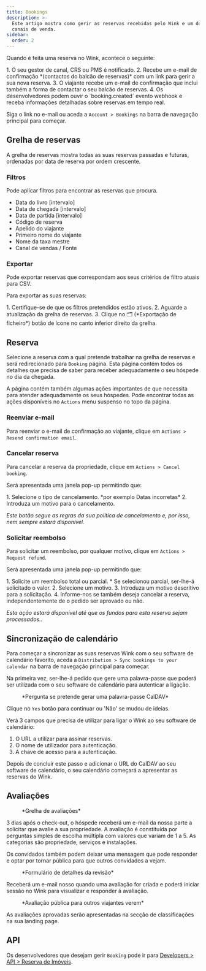 ```yaml
---
title: Bookings
description: >-
  Este artigo mostra como gerir as reservas recebidas pelo Wink e um dos seus
  canais de venda.
sidebar:
  order: 2
---
```


Quando é feita uma reserva no Wink, acontece o seguinte:

<Steps>
  1. O seu gestor de canal, CRS ou PMS é notificado.
  2. Recebe um e-mail de confirmação *(contactos do balcão de reservas)* com um link para gerir a sua nova reserva.
  3. O viajante recebe um e-mail de confirmação que inclui também a forma de contactar o seu balcão de reservas.
  4. Os desenvolvedores podem ouvir o `booking.created` evento webhook e receba informações detalhadas sobre reservas em tempo real.
</Steps>


Siga o link no e-mail ou aceda a `Account > Bookings` na barra de navegação principal para começar.

## Grelha de reservas

A grelha de reservas mostra todas as suas reservas passadas e futuras, ordenadas por data de reserva por ordem crescente.

### Filtros

Pode aplicar filtros para encontrar as reservas que procura.

* Data do livro \[intervalo]
* Data de chegada \[intervalo]
* Data de partida \[intervalo]
* Código de reserva
* Apelido do viajante
* Primeiro nome do viajante
* Nome da taxa mestre
* Canal de vendas / Fonte

### Exportar

Pode exportar reservas que correspondam aos seus critérios de filtro atuais para CSV.

Para exportar as suas reservas:

<Steps>
  1. Certifique-se de que os filtros pretendidos estão ativos.
  2. Aguarde a atualização da grelha de reservas.
  3. Clique no 🗂️ (*Exportação de ficheiro*) botão de ícone no canto inferior direito da grelha.
</Steps>


## Reserva

Selecione a reserva com a qual pretende trabalhar na grelha de reservas e será redirecionado para `Booking` página.
Esta página contém todos os detalhes que precisa de saber para receber adequadamente o seu hóspede no dia da chegada.

A página contém também algumas ações importantes de que necessita para atender adequadamente os seus hóspedes. Pode encontrar todas as ações disponíveis no `Actions` menu suspenso no topo da página.

### Reenviar e-mail

Para reenviar o e-mail de confirmação ao viajante, clique em `Actions > Resend confirmation email`.

### Cancelar reserva

Para cancelar a reserva da propriedade, clique em `Actions > Cancel booking`.

Será apresentada uma janela pop-up permitindo que:

<Steps>
  1. Selecione o tipo de cancelamento. *por exemplo Datas incorretas*
  2. Introduza um motivo para o cancelamento.
</Steps>


*Este botão segue as regras da sua política de cancelamento e, por isso, nem sempre estará disponível.*

### Solicitar reembolso

Para solicitar um reembolso, por qualquer motivo, clique em `Actions > Request refund`.

Será apresentada uma janela pop-up permitindo que:

<Steps>
  1. Solicite um reembolso total ou parcial.
     * Se selecionou parcial, ser-lhe-á solicitado o valor.
  2. Selecione um motivo.
  3. Introduza um motivo descritivo para a solicitação.
  4. Informe-nos se também deseja cancelar a reserva, independentemente de o pedido ser aprovado ou não.
</Steps>


*Esta ação estará disponível até que os fundos para esta reserva sejam processados.*.

## Sincronização de calendário

Para começar a sincronizar as suas reservas Wink com o seu software de calendário favorito, aceda a `Distribution > Sync bookings to your calendar` na barra de navegação principal para começar.

Na primeira vez, ser-lhe-á pedido que gere uma palavra-passe que poderá ser utilizada com o seu software de calendário para autenticar a ligação.

<figure>
  <CloudinaryImage width="350" height="188" resize="scale" quality="best" alt="Gerar código de acesso" src="academy/caldav-pass-code" errorImage="noimage_opaque_nyrtl0.png" />

  <figcaption>*Pergunta se pretende gerar uma palavra-passe CalDAV*</figcaption>
</figure>


Clique no `Yes` botão para continuar ou 'Não' se mudou de ideias.

Verá 3 campos que precisa de utilizar para ligar o Wink ao seu software de calendário:

1. O URL a utilizar para assinar reservas.
2. O nome de utilizador para autenticação.
3. A chave de acesso para a autenticação.

Depois de concluir este passo e adicionar o URL do CalDAV ao seu software de calendário, o seu calendário começará a apresentar as reservas do Wink.

## Avaliações

<figure>
  <CloudinaryImage width="700" height="151" resize="scale" quality="best" alt="Grelha de revisão" src="academy/reviews" errorImage="noimage_opaque_nyrtl0.png" />

  <figcaption>*Grelha de avaliações*</figcaption>
</figure>


3 dias após o check-out, o hóspede receberá um e-mail da nossa parte a solicitar que avalie a sua propriedade.
A avaliação é constituída por perguntas simples de escolha múltipla com valores que variam de 1 a 5. As categorias são propriedade, serviços e instalações.

Os convidados também podem deixar uma mensagem que pode responder e optar por tornar pública para que outros convidados a vejam.

<figure>
  <CloudinaryImage width="700" height="421" resize="scale" quality="best" alt="Aprovar revisão" src="academy/review-details" errorImage="noimage_opaque_nyrtl0.png" />

  <figcaption>*Formulário de detalhes da revisão*</figcaption>
</figure>


Receberá um e-mail nosso quando uma avaliação for criada e poderá iniciar sessão no Wink para visualizar e responder à avaliação.

<figure>
  <CloudinaryImage width="350" height="355" resize="scale" quality="best" alt="Revisão pública" src="academy/public-review" errorImage="noimage_opaque_nyrtl0.png" />

  <figcaption>*Avaliação pública para outros viajantes verem*</figcaption>
</figure>


As avaliações aprovadas serão apresentadas na secção de classificações na sua landing page.

## API

Os desenvolvedores que desejam gerir `Booking` pode ir para [Developers > API > Reserva de Imóveis](/developers/apis/#property-booking-api).

